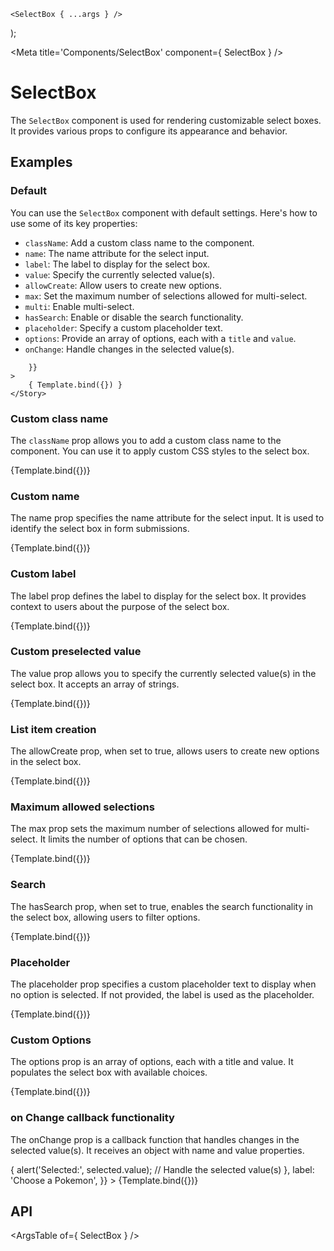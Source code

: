 
	<SelectBox { ...args } />
);

<Meta title='Components/SelectBox' component={ SelectBox } />

# SelectBox

The `SelectBox` component is used for rendering customizable select boxes. It provides various props to configure its appearance and behavior.

## Examples

### Default

You can use the `SelectBox` component with default settings. Here's how to use some of its key properties:

- `className`: Add a custom class name to the component.
- `name`: The name attribute for the select input.
- `label`: The label to display for the select box.
- `value`: Specify the currently selected value(s).
- `allowCreate`: Allow users to create new options.
- `max`: Set the maximum number of selections allowed for multi-select.
- `multi`: Enable multi-select.
- `hasSearch`: Enable or disable the search functionality.
- `placeholder`: Specify a custom placeholder text.
- `options`: Provide an array of options, each with a `title` and `value`.
- `onChange`: Handle changes in the selected value(s).

<Canvas>
	<Story
		name="Default"
		args={{
			
		}}
	>
		{ Template.bind({}) }
	</Story>
</Canvas>

### Custom class name

The `className` prop allows you to add a custom class name to the component. You can use it to apply custom CSS styles to the select box.

<Canvas>
  <Story
    name="Custom Class Name"
    args={{
      className: 'custom-select', // Add a custom class name
      name: 'pokemon',
      label: 'Choose a Pokemon',
    }}
  >
    {Template.bind({})}
  </Story>
</Canvas>

### Custom name

The name prop specifies the name attribute for the select input. It is used to identify the select box in form submissions.

<Canvas>
  <Story
    name="Name Attribute"
    args={{
      name: 'pokemon', // Set the name attribute
      label: 'Choose a Pokemon',
    }}
  >
    {Template.bind({})}
  </Story>
</Canvas>

### Custom label

The label prop defines the label to display for the select box. It provides context to users about the purpose of the select box.

<Canvas>
  <Story
    name="Label"
    args={{
      label: 'Choose a Pokemon', // Set the label text
    }}
  >
    {Template.bind({})}
  </Story>
</Canvas>

### Custom preselected value

The value prop allows you to specify the currently selected value(s) in the select box. It accepts an array of strings.

<Canvas>
  <Story
    name="Selected Value(s)"
    args={{
      value: ['Bulbasaur'], // Set the selected value(s)
      label: 'Choose a Pokemon',
    }}
  >
    {Template.bind({})}
  </Story>
</Canvas>

### List item creation

The allowCreate prop, when set to true, allows users to create new options in the select box.

<Canvas>
  <Story
    name="Allow Create"
    args={{
      allowCreate: true, // Allow users to create new options
      label: 'Choose a Pokemon',
    }}
  >
    {Template.bind({})}
  </Story>
</Canvas>

### Maximum allowed selections

The max prop sets the maximum number of selections allowed for multi-select. It limits the number of options that can be chosen.

<Canvas>
  <Story
    name="Maximum Selections (Multi-select)"
    args={{
      max: 2, // Set the maximum number of selections
      label: 'Choose Pokemon',
      multi: true, // Enable multi-select
    }}
  >
    {Template.bind({})}
  </Story>
</Canvas>

### Search

The hasSearch prop, when set to true, enables the search functionality in the select box, allowing users to filter options.

<Canvas>
  <Story
    name="Search Functionality"
    args={{
      hasSearch: true, // Enable search functionality
      label: 'Choose a Pokemon',
    }}
  >
    {Template.bind({})}
  </Story>
</Canvas>

### Placeholder

The placeholder prop specifies a custom placeholder text to display when no option is selected. If not provided, the label is used as the placeholder.

<Canvas>
  <Story
    name="Custom Placeholder"
    args={{
      placeholder: 'Select a Pokemon', // Set a custom placeholder
    }}
  >
    {Template.bind({})}
  </Story>
</Canvas>

### Custom Options

The options prop is an array of options, each with a title and value. It populates the select box with available choices.

<Canvas>
  <Story
    name="Options"
    args={{
      options: [
        { title: 'Bulbasaur', value: 'baba' },
        { title: 'Charmander', value: 'charry' },
        { title: 'Squirtle', value: 'squiqui' },
      ], // Provide an array of options
      label: 'Choose a Pokemon',
    }}
  >
    {Template.bind({})}
  </Story>
</Canvas>

### on Change callback functionality

The onChange prop is a callback function that handles changes in the selected value(s). It receives an object with name and value properties.

<Canvas>
  <Story
    name="Change Event Handler"
    args={{
      onChange: (selected) => {
        alert('Selected:', selected.value); // Handle the selected value(s)
      },
      label: 'Choose a Pokemon',
    }}
  >
    {Template.bind({})}
  </Story>
</Canvas>

## API

<ArgsTable of={ SelectBox } />
